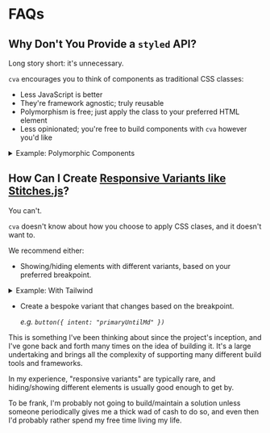 
# FAQs

## Why Don't You Provide a `styled` API?

Long story short: it's unnecessary.

`cva` encourages you to think of components as traditional CSS classes:

- Less JavaScript is better
- They're framework agnostic; truly reusable
- Polymorphism is free; just apply the class to your preferred HTML element
- Less opinionated; you're free to build components with `cva` however you'd like

<details>

{" "}

<summary>Example: Polymorphic Components</summary>

There's no `as` prop in `cva`, because HTML is free:

```diff
-- // A familiar `styled` button as a link
-- <Button as="a" href="#" variant="primary">Button as a link</Button>

++ // A `cva` button as a link
++ <a href="#" class={button({variant: "primary"})}>Button as a link</a>
```

</details>

## How Can I Create [Responsive Variants like Stitches.js](https://stitches.dev/docs/responsive-styles#responsive-variants)?

You can't.

`cva` doesn't know about how you choose to apply CSS clases, and it doesn't want to.

We recommend either:

- Showing/hiding elements with different variants, based on your preferred breakpoint.

<details>

<summary>Example: With Tailwind</summary>

```tsx
export const Example = () => (
  <>
    <div className="hidden sm:inline-flex">
      <button className={button({ intent: "primary" })}>Hidden until sm</button>
    </div>
    <div className="inline-flex sm:hidden">
      <button className={button({ intent: "secondary" })}>Hidden after sm</button>
    </div>
  </>
)
```

</details>

- Create a bespoke variant that changes based on the breakpoint.

  _e.g. `button({ intent: "primaryUntilMd" })`_

<Callout type="info">

This is something I've been thinking about since the project's inception, and I've gone back and forth many times on the idea of building it. It's a large undertaking and brings all the complexity of supporting many different build tools and frameworks.

In my experience, "responsive variants" are typically rare, and hiding/showing different elements is usually good enough to get by.

To be frank, I'm probably not going to build/maintain a solution unless someone periodically gives me a thick wad of cash to do so, and even then I'd probably rather spend my free time living my life.

</Callout>
